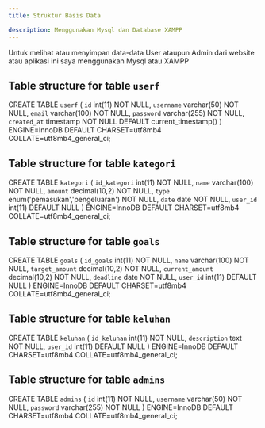 ---
title: Struktur Basis Data

description: Menggunakan Mysql dan Database XAMPP
---

Untuk melihat atau menyimpan data-data User ataupun Admin dari website atau aplikasi ini saya menggunakan Mysql atau XAMPP

## Table structure for table `userf`
CREATE TABLE `userf` (
  `id` int(11) NOT NULL,
  `username` varchar(50) NOT NULL,
  `email` varchar(100) NOT NULL,
  `password` varchar(255) NOT NULL,
  `created_at` timestamp NOT NULL DEFAULT current_timestamp()
) ENGINE=InnoDB DEFAULT CHARSET=utf8mb4 COLLATE=utf8mb4_general_ci;

## Table structure for table `kategori`
CREATE TABLE `kategori` (
  `id_kategori` int(11) NOT NULL,
  `name` varchar(100) NOT NULL,
  `amount` decimal(10,2) NOT NULL,
  `type` enum('pemasukan','pengeluaran') NOT NULL,
  `date` date NOT NULL,
  `user_id` int(11) DEFAULT NULL
) ENGINE=InnoDB DEFAULT CHARSET=utf8mb4 COLLATE=utf8mb4_general_ci;

## Table structure for table `goals`
CREATE TABLE `goals` (
  `id_goals` int(11) NOT NULL,
  `name` varchar(100) NOT NULL,
  `target_amount` decimal(10,2) NOT NULL,
  `current_amount` decimal(10,2) NOT NULL,
  `deadline` date NOT NULL,
  `user_id` int(11) DEFAULT NULL
) ENGINE=InnoDB DEFAULT CHARSET=utf8mb4 COLLATE=utf8mb4_general_ci;

## Table structure for table `keluhan`
CREATE TABLE `keluhan` (
  `id_keluhan` int(11) NOT NULL,
  `description` text NOT NULL,
  `user_id` int(11) DEFAULT NULL
) ENGINE=InnoDB DEFAULT CHARSET=utf8mb4 COLLATE=utf8mb4_general_ci;

## Table structure for table `admins`
CREATE TABLE `admins` (
  `id` int(11) NOT NULL,
  `username` varchar(50) NOT NULL,
  `password` varchar(255) NOT NULL
) ENGINE=InnoDB DEFAULT CHARSET=utf8mb4 COLLATE=utf8mb4_general_ci;
